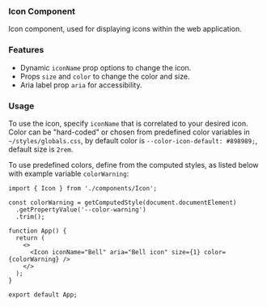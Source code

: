 ### Icon Component

Icon component, used for displaying icons within the web application.

### Features

- Dynamic `iconName` prop options to change the icon.
- Props `size` and `color` to change the color and size.
- Aria label prop `aria` for accessibility.

### Usage

To use the icon, specify `iconName` that is correlated to your desired icon. Color can be "hard-coded" or chosen from predefined color variables in `~/styles/globals.css`, by default color is `--color-icon-default: #898989;`, default size is `2rem`.

To use predefined colors, define from the computed styles, as listed below with example variable `colorWarning`:

```tsx
import { Icon } from './components/Icon';

const colorWarning = getComputedStyle(document.documentElement)
  .getPropertyValue('--color-warning')
  .trim();

function App() {
  return (
    <>
      <Icon iconName="Bell" aria="Bell icon" size={1} color={colorWarning} />
    </>
  );
}

export default App;
```
